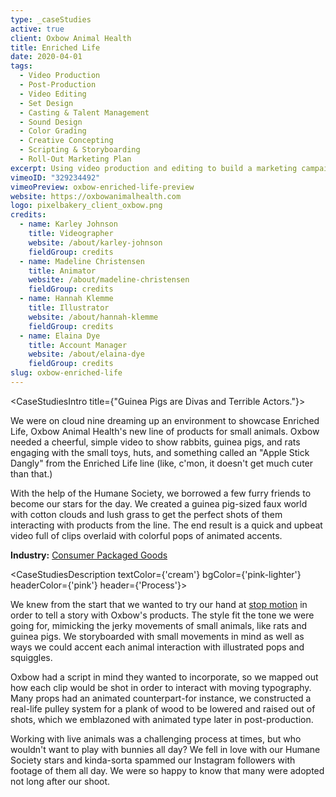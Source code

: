 ```yaml
---
type: _caseStudies
active: true
client: Oxbow Animal Health
title: Enriched Life
date: 2020-04-01
tags:
  - Video Production
  - Post-Production
  - Video Editing
  - Set Design
  - Casting & Talent Management
  - Sound Design
  - Color Grading
  - Creative Concepting
  - Scripting & Storyboarding
  - Roll-Out Marketing Plan
excerpt: Using video production and editing to build a marketing campaign for Oxbow Animal Health, a Consumer Packaged Goods (CPG) brand.
vimeoID: "329234492"
vimeoPreview: oxbow-enriched-life-preview
website: https://oxbowanimalhealth.com
logo: pixelbakery_client_oxbow.png
credits:
  - name: Karley Johnson
    title: Videographer
    website: /about/karley-johnson
    fieldGroup: credits
  - name: Madeline Christensen
    title: Animator
    website: /about/madeline-christensen
    fieldGroup: credits
  - name: Hannah Klemme
    title: Illustrator
    website: /about/hannah-klemme
    fieldGroup: credits
  - name: Elaina Dye
    title: Account Manager
    website: /about/elaina-dye
    fieldGroup: credits
slug: oxbow-enriched-life
---
```


<CaseStudiesIntro title={"Guinea Pigs are Divas and Terrible Actors."}>

We were on cloud nine dreaming up an environment to showcase Enriched Life, Oxbow Animal Health's new line of products for small animals. Oxbow needed a cheerful, simple video to show rabbits, guinea pigs, and rats engaging with the small toys, huts, and something called an "Apple Stick Dangly" from the Enriched Life line (like, c'mon, it doesn't get much cuter than that.)

With the help of the Humane Society, we borrowed a few furry friends to become our stars for the day. We created a guinea pig-sized faux world with cotton clouds and lush grass to get the perfect shots of them interacting with products from the line. The end result is a quick and upbeat video full of clips overlaid with colorful pops of animated accents.

**Industry:** [Consumer Packaged Goods](/industries/cpg-video-production)

</CaseStudiesIntro>

<CaseStudiesDescription textColor={'cream'} bgColor={'pink-lighter'} headerColor={'pink'} header={'Process'}>

We knew from the start that we wanted to try our hand at [stop motion](/services/animation) in order to tell a story with Oxbow's products. The style fit the tone we were going for, mimicking the jerky movements of small animals, like rats and guinea pigs. We storyboarded with small movements in mind as well as ways we could accent each animal interaction with illustrated pops and squiggles.

Oxbow had a script in mind they wanted to incorporate, so we mapped out how each clip would be shot in order to interact with moving typography. Many props had an animated counterpart-for instance, we constructed a real-life pulley system for a plank of wood to be lowered and raised out of shots, which we emblazoned with animated type later in post-production.

Working with live animals was a challenging process at times, but who wouldn't want to play with bunnies all day? We fell in love with our Humane Society stars and kinda-sorta spammed our Instagram followers with footage of them all day. We were so happy to know that many were adopted not long after our shoot.

</CaseStudiesDescription>

<PageSection id='oxbow-max'>
<InnerWrapper>
  <div><Image_VarH src='/img/work/oxbow-enriched-life-max.jpg' alt="Max helping out on set" blurDataURL='/img/work/oxbow-enriched-life-max.jpg' openInNewWindow={true}/></div>
</InnerWrapper>
</PageSection>
